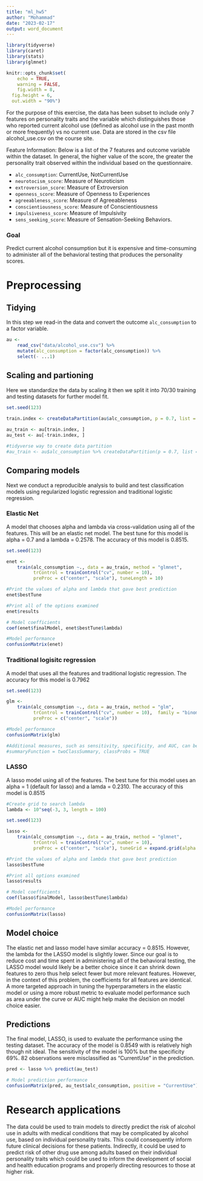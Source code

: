 ```yaml
---
title: "ml_hw5"
author: "Mohammad"
date: "2023-02-17"
output: word_document
---
```


```r
library(tidyverse)
library(caret)
library(stats)
library(glmnet)

knitr::opts_chunk$set(
	echo = TRUE,
	warning = FALSE,
	fig.width = 8, 
  fig.height = 6,
  out.width = "90%")
```

For the purpose of this exercise, the data has been subset to include only 7 features on personality traits and the variable which distinguishes those who reported current alcohol use (defined as alcohol use in the past month or more frequently) vs no current use. Data are stored in the csv file alcohol_use.csv on the course site.

Feature Information: Below is a list of the 7 features and outcome variable within the dataset. In general, the higher value of the score, the greater the personality trait observed within the individual based on the questionnaire.

* `alc_consumption`: CurrentUse, NotCurrentUse 
* `neurotocism_score`: Measure of Neuroticism
* `extroversion_score`: Measure of Extroversion
* `openness_score`: Measure of Openness to Experiences
* `agreeableness_score`: Measure of Agreeableness
* `conscientiousness_score`: Measure of Conscientiousness
* `impulsiveness_score`: Measure of Impulsivity
* `sens_seeking_score`: Measure of Sensation-Seeking Behaviors.
 
### Goal

Predict current alcohol consumption but it is expensive and time-consuming to administer all of the behavioral testing that produces the personality scores.

# Preprocessing

## Tidying

In this step we read-in the data and convert the outcome `alc_consumption` to a factor variable. 

```r
au <-
    read_csv("data/alcohol_use.csv") %>% 
    mutate(alc_consumption = factor(alc_consumption)) %>% 
    select(- ...1)
```

## Scaling and partioning 

Here we standardize the data by scaling it then we split it into 70/30 training and testing datasets for further model fit. 

```r
set.seed(123)
 
train.index <- createDataPartition(au$alc_consumption, p = 0.7, list = FALSE)

au_train <- au[train.index, ]
au_test <- au[-train.index, ]

#tidyverse way to create data partition
#au_train <- au$alc_consumption %>% createDataPartition(p = 0.7, list = F)
```

## Comparing models

Next we conduct a reproducible analysis to build and test classification models using regularized logistic regression and traditional logistic regression.

### Elastic Net

A model that chooses alpha and lambda via cross-validation using all of the features. This will be an elastic net model. The best tune for this model is alpha = 0.7 and a lambda = 0.2578. The accuracy of this model is 0.8515. 

```r
set.seed(123)

enet <- 
    train(alc_consumption ~., data = au_train, method = "glmnet", 
          trControl = trainControl("cv", number = 10), 
          preProc = c("center", "scale"), tuneLength = 10)

#Print the values of alpha and lambda that gave best prediction
enet$bestTune

#Print all of the options examined
enet$results

# Model coefficients
coef(enet$finalModel, enet$bestTune$lambda)

#Model performance
confusionMatrix(enet)
```

### Traditional logisitc regression

A model that uses all the features and traditional logistic regression. The accuracy for this model is 0.7962

```r
set.seed(123) 

glm <-
    train(alc_consumption ~., data = au_train, method = "glm", 
          trControl = trainControl("cv", number = 10),  family = "binomial",
          preProc = c("center", "scale"))

#Model performance
confusionMatrix(glm)

#Additional measures, such as sensitivity, specificity, and AUC, can be requested by using the twoClassSummary function in trainControl with the argument classProbs = TRUE
#summaryFunction = twoClassSummary, classProbs = TRUE

```

### LASSO

A lasso model using all of the features. The best tune for this model uses an alpha = 1 (default for lasso) and a lamda = 0.2310. The accuracy of this model is 0.8515

```r
#Create grid to search lambda
lambda <- 10^seq(-3, 3, length = 100)

set.seed(123)

lasso <-
    train(alc_consumption ~., data = au_train, method = "glmnet", 
          trControl = trainControl("cv", number = 10), 
          preProc = c("center", "scale"), tuneGrid = expand.grid(alpha = 1, lambda = lambda))

#Print the values of alpha and lambda that gave best prediction
lasso$bestTune

#Print all options examined
lasso$results

# Model coefficients
coef(lasso$finalModel, lasso$bestTune$lambda)

#Model performance
confusionMatrix(lasso)
```

## Model choice

The elastic net and lasso model have similar accuracy = 0.8515. However, the lambda for the LASSO model is slightly lower. Since our goal is to reduce cost and time spent in administering all of the behavioral testing, the LASSO model would likely be a better choice since it can shrink down features to zero thus help select fewer but more relevant features. However, in the context of this problem, the coefficients for all features are identical. A more targeted approach in tuning the hyperparameters in the elastic model or using a more robust metric to evaluate model performance such as area under the curve or AUC might help make the decision on model choice easier. 


## Predictions 

The final model, LASSO, is used to evaluate the performance using the testing dataset. The accuracy of the model is 0.8549 with is relatively high though nit ideal. The sensitivity of the model is 100% but the specificity 69%. 82 observations were misclassified as "CurrentUse" in the prediction. 

```r

pred <- lasso %>% predict(au_test)

# Model prediction performance
confusionMatrix(pred, au_test$alc_consumption, positive = "CurrentUse")
```


# Research applications 

The data could be used to train models to directly predict the risk of alcohol use in adults with medical conditions that may be complicated by alcohol use, based on individual personality traits. This could consequently inform future clinical decisions for these patients. Indirectly, it could be used to predict risk of other drug use among adults based on their individual personality traits which could be used to inform the development of social and health education programs and properly directing resources to those at higher risk.



